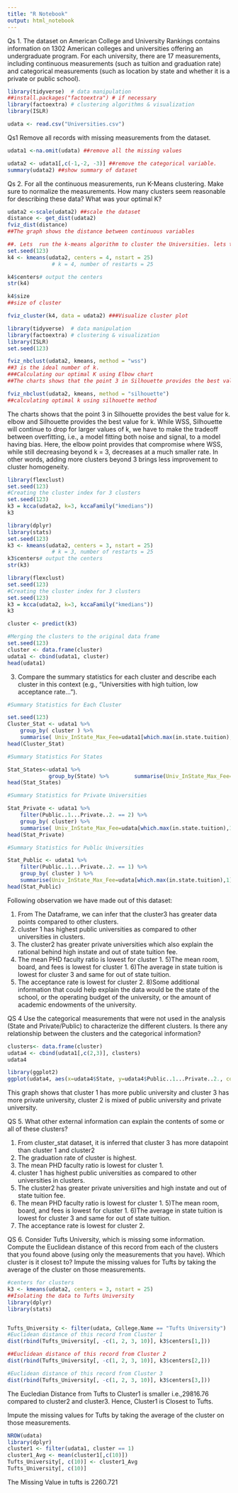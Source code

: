 ---
title: "R Notebook"
output: html_notebook
---
 
Qs 1.	The dataset on American College and University Rankings contains information on 1302 American colleges and universities offering an undergraduate program. For each university, there are 17 measurements, including continuous measurements (such as tuition and graduation rate) and categorical measurements (such as location by state and whether it is a private or public school).

```{r}
library(tidyverse)  # data manipulation
##install.packages("factoextra") # if necessary
library(factoextra) # clustering algorithms & visualization
library(ISLR)
```

```{r}
udata <- read.csv("Universities.csv") 

```

Qs1 Remove all records with missing measurements from the dataset.
```{r}
udata1 <-na.omit(udata) ##remove all the missing values
```



```{r}
udata2 <- udata1[,c(-1,-2, -3)] ##remove the categorical variable.
summary(udata2) ##show summary of dataset
```


Qs 2.	For all the continuous measurements, run K-Means clustering. Make sure to normalize the measurements. How many clusters seem reasonable for describing these data? What was your optimal K?
```{r}
udata2 <-scale(udata2) ##scale the dataset
distance <- get_dist(udata2)
fviz_dist(distance)
##The graph shows the distance between continuous variables

```

```{r}
##. Lets  run the k-means algorithm to cluster the Universities. lets take initial value of k = 4.
set.seed(123)
k4 <- kmeans(udata2, centers = 4, nstart = 25)
              # k = 4, number of restarts = 25
```

```{r}
k4$centers# output the centers
str(k4)
```
```{r}
k4$size
##size of cluster
```
```{r}
fviz_cluster(k4, data = udata2) ###Visualize cluster plot
```


```{r}
library(tidyverse)  # data manipulation
library(factoextra) # clustering & visualization
library(ISLR)
set.seed(123)

fviz_nbclust(udata2, kmeans, method = "wss")
##3 is the ideal number of k.
###Calculating our optimal K using Elbow chart
##The charts shows that the point 3 in Silhouette provides the best value for k. 
```

```{r}
fviz_nbclust(udata2, kmeans, method = "silhouette")
##calculating optimal k using silhouette method
```


The charts shows that the point 3 in Silhouette provides the best value for k.
elbow and Silhouette provides the best value for k. While WSS, Silhouette will continue to drop for larger values of k, we have to make the tradeoff between overfitting, i.e., a model fitting both noise and signal, to a model having bias. Here, the elbow point provides that compromise where WSS, while still decreasing beyond k = 3, decreases at a much smaller rate. In other words, adding more clusters beyond 3 brings less improvement to cluster homogeneity.



```{r}

library(flexclust)
set.seed(123)
#Creating the cluster index for 3 clusters
set.seed(123)
k3 = kcca(udata2, k=3, kccaFamily("kmedians"))
k3
```

```{r}
library(dplyr)
library(stats)
set.seed(123)
k3 <- kmeans(udata2, centers = 3, nstart = 25)
              # k = 3, number of restarts = 25
k3$centers# output the centers
str(k3)
```

```{r}
library(flexclust)
set.seed(123)
#Creating the cluster index for 3 clusters
set.seed(123)
k3 = kcca(udata2, k=3, kccaFamily("kmedians"))
k3
```


```{r}
cluster <- predict(k3)
```




```{r}
#Merging the clusters to the original data frame
set.seed(123)
cluster <- data.frame(cluster)
udata1 <- cbind(udata1, cluster)
head(udata1)


```


3.	Compare the summary statistics for each cluster and describe each cluster in this context (e.g., “Universities with high tuition, low acceptance rate...”).


```{r}
#Summary Statistics for Each Cluster

set.seed(123)
Cluster_Stat <- udata1 %>% 
    group_by( cluster ) %>%
    summarise( Univ_InState_Max_Fee=udata1[which.max(in.state.tuition),1],Univ_OutState_Max_Fee=udata1[which.max(out.of.state.tuition),1],low_accept_rate=udata1[which.min(X..appl..accepted),1],Acceptance_rate = sum(X..appl..accepted)/ sum(X..appli..rec.d), Avg_out_state_tuition=mean(out.of.state.tuition), Avg_int_state_tuition=mean(in.state.tuition), mean_PHD_fac=mean(X..fac..w.PHD), mean_stud_fac_ratio=mean(stud..fac..ratio), mean_grad_rate=mean(Graduation.rate), priv_count = sum(Public..1...Private..2. == 2), pub_count = sum(Public..1...Private..2. == 1))
head(Cluster_Stat)
```


```{r}
#Summary Statistics For States

Stat_States<-udata1 %>% 
             group_by(State) %>%        summarise(Univ_InState_Max_Fee=udata1[which.max(in.state.tuition),1],Univ_OutState_Max_Fee=udata1[which.max(out.of.state.tuition),1],low_accept_rate=udata[which.min(X..appl..accepted),1],Acceptance_rate = sum(X..appl..accepted)/ sum(X..appli..rec.d), Avg_out_state_tuition=mean(out.of.state.tuition), Avg_int_state_tuition=mean(in.state.tuition), mean_PHD_fac=mean(X..fac..w.PHD), mean_stud_fac_ratio=mean(stud..fac..ratio), mean_grad_rate=mean(Graduation.rate), priv_count = sum(Public..1...Private..2. == 2), pub_count = sum(Public..1...Private..2. == 1))
head(Stat_States)
```


```{r}
#Summary Statistics for Private Universities

Stat_Private <- udata1 %>% 
    filter(Public..1...Private..2. == 2) %>%
    group_by( cluster) %>%
    summarise( Univ_InState_Max_Fee=udata[which.max(in.state.tuition),1],Univ_OutState_Max_Fee=udata1[which.max(out.of.state.tuition),1],low_accept_rate=udata[which.min(X..appl..accepted),1],Acceptance_rate = sum(X..appl..accepted)/ sum(X..appli..rec.d), Avg_out_state_tuition=mean(out.of.state.tuition), Avg_int_state_tuition=mean(in.state.tuition), mean_PHD_fac=mean(X..fac..w.PHD), mean_stud_fac_ratio=mean(stud..fac..ratio), mean_grad_rate=mean(Graduation.rate))
head(Stat_Private)
```

```{r}
#Summary Statistics for Public Universities

Stat_Public <- udata1 %>% 
    filter(Public..1...Private..2. == 1) %>%
    group_by( cluster ) %>%
    summarise(Univ_InState_Max_Fee=udata[which.max(in.state.tuition),1],Univ_OutState_Max_Fee=udata1[which.max(out.of.state.tuition),1],low_accept_rate=udata[which.min(X..appl..accepted),1], Acceptance_rate = sum(X..appl..accepted)/ sum(X..appli..rec.d), Avg_out_state_tuition=mean(out.of.state.tuition), Avg_int_state_tuition=mean(in.state.tuition), mean_PHD_fac=mean(X..fac..w.PHD), mean_stud_fac_ratio=mean(stud..fac..ratio), mean_grad_rate=mean(Graduation.rate))
head(Stat_Public)
```

Following observation we have made out of this dataset:

1) From The Dataframe, we can infer that the cluster3 has greater data points compared to other clusters.
2) cluster 1 has highest public universities as compared to other universities in clusters. 
3) The cluster2 has greater private universities which also explain the rational behind high instate and out of state tuition fee. 
4) The mean PHD faculty ratio is lowest for cluster 1.
5)The mean room, board, and fees is lowest for cluster 1.
6)The average in state tuition is lowest for cluster 3 and same for out of state tuition. 
7) The acceptance rate is lowest for cluster 2.
8)Some additional information that could help explain the data would be the state of the school, or the operating budget of the university, or the amount of academic endowments of the university.

QS 4 	Use the categorical measurements that were not used in the analysis (State and Private/Public) to characterize the different clusters. Is there any relationship between the clusters and the categorical information? 

```{r}
clusters<- data.frame(cluster)
udata4 <- cbind(udata1[,c(2,3)], clusters)
udata4
```

```{r}
library(ggplot2)
ggplot(udata4, aes(x=udata4$State, y=udata4$Public..1...Private..2., color=udata4$cluster)) + geom_point()
```

This graph shows that cluster 1 has more public university and
cluster 3 has more private university, cluster 2 is mixed of public university and private university.

QS 5. What other external information can explain the contents of some or all of these clusters?


1) From cluster_stat dataset, it is inferred that cluster 3 has more datapoint than cluster 1 and cluster2
2) The graduation rate of cluster is highest.
3) The mean PHD faculty ratio is lowest for cluster 1.
4) cluster 1 has highest public universities as compared to other universities in clusters. 
3) The cluster2 has greater private universities and high instate and out of state tuition fee. 
4) The mean PHD faculty ratio is lowest for cluster 1.
5)The mean room, board, and fees is lowest for cluster 1.
6)The average in state tuition is lowest for cluster 3 and same for out of state tuition. 
7) The acceptance rate is lowest for cluster 2.


QS 6.	Consider Tufts University, which is missing some information. Compute the Euclidean distance of this record from each of the clusters that you found above (using only the measurements that you have). Which cluster is it closest to? Impute the missing values for Tufts by taking the average of the cluster on those measurements.



```{r}
#centers for clusters
k3 <- kmeans(udata2, centers = 3, nstart = 25)
##Isolating the data to Tufts University
library(dplyr)
library(stats)


Tufts_University <- filter(udata, College.Name == "Tufts University")
#Euclidean distance of this record from Cluster 1
dist(rbind(Tufts_University[, -c(1, 2, 3, 10)], k3$centers[1,]))
```

```{r}
##Euclidean distance of this record from Cluster 2
dist(rbind(Tufts_University[, -c(1, 2, 3, 10)], k3$centers[2,]))
```

```{r}
#Euclidean distance of this record from Cluster 3
dist(rbind(Tufts_University[, -c(1, 2, 3, 10)], k3$centers[3,]))
```

The Eucledian Distance from Tufts to Cluster1 is smaller i.e.,29816.76 compared to cluster2 and cluster3. Hence, Cluster1 is Closest to Tufts.

Impute the missing values for Tufts by taking the average of the cluster on those measurements.
```{r}
NROW(udata)
library(dplyr)
cluster1 <- filter(udata1, cluster == 1)
cluster1_Avg <- mean(cluster1[,c(10)])
Tufts_University[, c(10)] <- cluster1_Avg
Tufts_University[, c(10)]

```
The Missing Value in tufts is 2260.721

